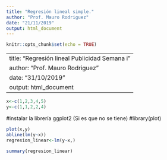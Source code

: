 ---
title: "Regresión lineal simple."
author: "Prof. Mauro Rodriguez"
date: "21/11/2019"
output: html_document
---

```{r setup, include=FALSE}
knitr::opts_chunk$set(echo = TRUE)
```

---
title: "Regresión lineal Publicidad Semana i"
author: "Prof. Mauro Rodriguez"
date: "31/10/2019"
output: html_document
---


```{r}
x<-c(1,2,3,4,5)
y<-c(1,1,2,2,4)
```

#instalar la librería ggplot2 (Si es que no se tiene)
#library(plot)

```{r}
plot(x,y)
abline(lm(y~x)) 
regresion_linear<-lm(y~x,)
```

```{r}
summary(regresion_linear)
```